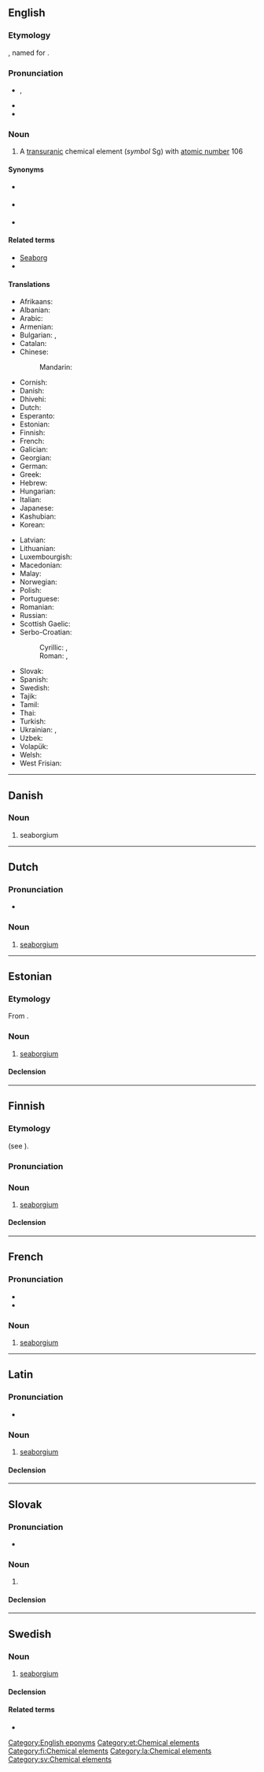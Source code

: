 {{also|Seaborgium}}
==English==
{{elements|en|Sg|dubnium|Db|bohrium|Bh}}

===Etymology===
{{suffix|en|Seaborg|ium}}, named for {{w|Glenn T. Seaborg}}.

===Pronunciation===
* {{enPR|sēbôr'gēəm}}, {{IPA|en|/siːˈbɔːɹɡiəm/}}
* {{audio|en|En-uk-seaborgium.oga|Audio (UK)}}
* {{audio|en|En-seaborgium.oga|Audio}}

===Noun===
{{en-noun|-}}
{{wikipedia}}

# A [[transuranic]] chemical element (''symbol'' Sg) with [[atomic number]] 106

====Synonyms====
* {{l|en|eka-tungsten}} {{qualifier|used before the element was discovered}}
* {{l|en|rutherfordium}} {{qualifier|proposed by the [[w:IUPAC|IUPAC]], but rejected, and now used for element 104}}
* {{l|en|unnilhexium}} {{qualifier|used before the element was officially named}}

====Related terms====
* [[w:Glenn T. Seaborg|Seaborg]]
* {{l|en|seaborgate}}

====Translations====
{{trans-top|chemical element with atomic number 106}}
* Afrikaans: {{t+|af|seaborgium}}
* Albanian: {{t|sq|siborgium}}
* Arabic: {{t|ar|سِيبُورْجِيُوم|m|tr=sīborgiyūm}}
* Armenian: {{t|hy|սիբորգիում}}
* Bulgarian: {{t|bg|зеабо́ргий|m}}, {{t|bg|сибо́ргий|sc=Cyrl}}
* Catalan: {{t+|ca|seaborgi|m}}
* Chinese:
*: Mandarin: {{t+|cmn|𨭎|tr=xǐ}}
* Cornish: {{t|kw|seaborgyum}}
* Danish: {{t+|da|seaborgium|n}}
* Dhivehi: {{t-needed|dv}}
* Dutch: {{t+|nl|seaborgium|n}}
* Esperanto: {{t+|eo|seborgio}}
* Estonian: {{t+|et|seaborgium}}
* Finnish: {{t+|fi|seaborgium}}
* French: {{t+|fr|seaborgium|m}}
* Galician: {{t+|gl|seaborxio|m}}
* Georgian: {{t|ka|სიბორგიუმი}}
* German: {{t+|de|Seaborgium|n}}
* Greek: {{t+|el|σιμπόργκιο|n}}
* Hebrew: {{t+|he|סיבורגיום|tr=sibórgiyum}}
* Hungarian: {{t+|hu|sziborgium}}
* Italian: {{t+|it|seaborgio|m}}
* Japanese: {{t+|ja|シーボーギウム|tr=shībōgiumu}}
* Kashubian: {{t|csb|seabórg}}
* Korean: {{t+|ko|시보귬}}
{{trans-mid}}
* Latvian: {{t|lv|sībordžijs|m}}
* Lithuanian: {{t+|lt|syborgis}}
* Luxembourgish: {{t|lb|Seaborgium}}
* Macedonian: {{t|mk|сиборгиум|m}}
* Malay: {{t|ms|siborgium}}
* Norwegian: {{t|no|seaborgium}}
* Polish: {{t+|pl|seaborg|m}}
* Portuguese: {{t+|pt|seabórgio|m}}
* Romanian: {{t+|ro|seaborgiu|n}}
* Russian: {{t+|ru|сибо́ргий|m}}
* Scottish Gaelic: {{t|gd|seaboirgiam}}
* Serbo-Croatian:
*: Cyrillic: {{t|sh|сиборгиjум|m}}, {{t|sh|сеаборгиј|m}}
*: Roman: {{t|sh|siborgijum|m}}, {{t+|sh|seaborgij|m}}
* Slovak: {{t|sk|seaborgium|n}}
* Spanish: {{t+|es|seaborgio|m}}
* Swedish: {{t+|sv|seaborgium|n}}
* Tajik: {{t|tg|сиборгий}}
* Tamil: {{t|ta|சீபோர்ஜியம்}}
* Thai: {{t|th|ชีบอรเกียม|tr=sībokiam}}
* Turkish: {{t|tr|seaborgiyum}}
* Ukrainian: {{t|uk|сібо́ргій|m}}, {{t|uk|сібо́рґій|m}}
* Uzbek: {{t|uz|siborgiy}}
* Volapük: {{t+|vo|siborgin}}
* Welsh: {{t|cy|seaborgiwm|m}}
* West Frisian: {{t|fy|seaborgium}}
{{trans-bottom}}

[[Category:English eponyms]]

----

==Danish==

===Noun===
{{da-noun}}

# seaborgium

----

==Dutch==
{{wikipedia|lang=nl}}
{{elements|nl|Sg|dubnium|Db|bohrium|Bh}}

===Pronunciation===
* {{audio|nl|Nl-seaborgium.ogg|Audio}}

===Noun===
{{nl-noun|n|-|-}}

# [[#English|seaborgium]]

----

==Estonian==

===Etymology===
From {{bor|et|en|seaborgium}}.

===Noun===
{{et-noun|seaborgiumi|seaborgiumi|par2=seaborgiumit}}

# [[#English|seaborgium]]

====Declension====
{{et-decl-seminar|seaborgium}}
{{et-decl-õpik|n=sg|seaborgium|i}}

[[Category:et:Chemical elements]]

----

==Finnish==
{{wikipedia|lang=fi}}

===Etymology===
{{internationalism|fi}} (see {{cog|en|seaborgium}}).

===Pronunciation===
{{fi-p|siiborgium}}

===Noun===
{{fi-noun}}

# [[#English|seaborgium]]

====Declension====
{{fi-decl-risti|n=sg|seaborgium|||a|i=0}}

[[Category:fi:Chemical elements]]

----

==French==

===Pronunciation===
* {{fr-IPA|siborguium}}
* {{audio|fr|LL-Q150 (fra)-WikiLucas00-seaborgium.wav|Audio}}

===Noun===
{{fr-noun|m}}

# [[seaborgium#English|seaborgium]]

{{C|fr|Chemical elements}}

----

==Latin==
{{wikipedia|lang=la}}

===Pronunciation===
* {{la-IPA|sēborgium}}

===Noun===
{{la-noun|seaborgium<2.-ium>}}

# [[#English|seaborgium]]

====Declension====
{{la-ndecl|seaborgium<2.-ium>}}

[[Category:la:Chemical elements]]

----

==Slovak==
{{elements|sk|Sg|dubnium|Db|bohrium|Bh}}

===Pronunciation===
* {{IPA|sk|/ˈsiːbɔrɡium/}}

===Noun===
{{sk-noun|g=n|gen=seaborgia|decl=mesto}}

# {{l|en|seaborgium}} {{gloss|element}}

====Declension====
{{sk-decl-noun-sg|seaborgium|seaborgia|seaborgiu|seaborgium|seaborgiu|seaborgiom}}

----

==Swedish==
{{wikipedia|lang=sv}}
{{elements|sv|Sg|dubnium|Db|bohrium|Bh}}

===Noun===
{{sv-noun|n}}

# [[#English|seaborgium]]

====Declension====
{{sv-noun-unc-irreg-n|2=seaborgiumet}}

====Related terms====
* {{l|sv|Sjöberg}}

[[Category:sv:Chemical elements]]